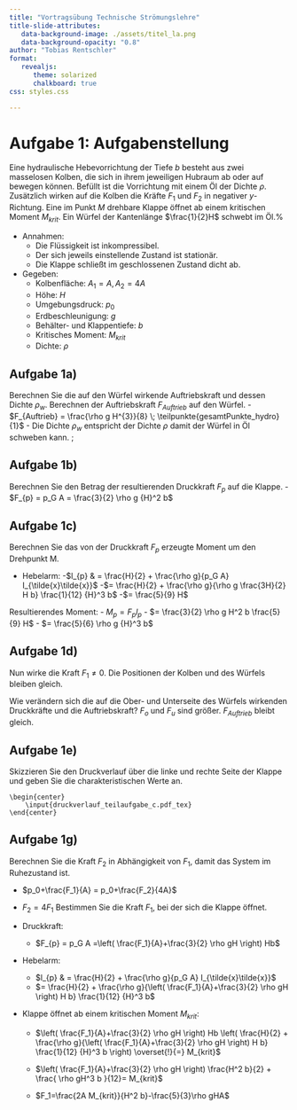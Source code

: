 ```yaml
---
title: "Vortragsübung Technische Strömungslehre"
title-slide-attributes:
   data-background-image: ./assets/titel_la.png 
   data-background-opacity: "0.8"
author: "Tobias Rentschler"
format: 
   revealjs:
      theme: solarized 
      chalkboard: true
css: styles.css  

---
```


# Aufgabe 1: Aufgabenstellung

Eine hydraulische Hebevorrichtung der Tiefe $b$ besteht aus zwei masselosen Kolben, die sich in ihrem jeweiligen Hubraum ab oder auf bewegen können. Befüllt ist die Vorrichtung mit einem Öl der Dichte $\rho$. Zusätzlich wirken auf die Kolben die Kräfte $F_1$ und $F_2$ in negativer $y$-Richtung. Eine im Punkt $M$ drehbare Klappe öffnet ab einem kritischen Moment $M_{krit}$. Ein Würfel der Kantenlänge $\frac{1}{2}H$ schwebt im Öl.%
\begin{center}

        \input{./assets/Pruefung25F/hydrostatik.pdf_tex}
\end{center}

- Annahmen:
   - Die Flüssigkeit ist inkompressibel.
   - Der sich jeweils einstellende Zustand ist stationär.
   - Die Klappe schließt im geschlossenen Zustand dicht ab.
		
- Gegeben:
   - Kolbenfläche: $A_1=A,A_2=4A$
   - Höhe: $H$  
   - Umgebungsdruck: $p_0$
   - Erdbeschleunigung: $g$  
   - Behälter- und Klappentiefe: $b$
   - Kritisches Moment: $M_{krit}$
   - Dichte: $\rho$



## Aufgabe 1a)

Berechnen Sie die auf den Würfel wirkende Auftriebskraft und dessen Dichte $\rho_w$.
Berechnen der Auftriebskraft $F_{Auftrieb}$ auf den Würfel. 
 - $F_{Auftrieb} = \frac{\rho g H^{3}}{8}  \; \teilpunkte{gesamtPunkte_hydro}{1}$
 - Die Dichte $\rho_w$ entspricht der Dichte $\rho$ damit der Würfel in Öl schweben kann.  \; \teilpunkte{gesamtPunkte_hydro}{1}
	
## Aufgabe 1b)  

Berechnen Sie den Betrag der resultierenden Druckkraft $F_{p}$ auf die Klappe.
- $F_{p} = p_G A = \frac{3}{2} \rho g {H}^2 b$

## Aufgabe 1c)  

Berechnen Sie das von der Druckkraft $F_p$ erzeugte Moment um den Drehpunkt M.

- Hebelarm:
   -$l_{p} & = \frac{H}{2} + \frac{\rho g}{p_G A} I_{\tilde{x}\tilde{x}}$
      -$= \frac{H}{2} + \frac{\rho g}{\rho g \frac{3H}{2} H b} \frac{1}{12} {H}^3 b$ 
      -$= \frac{5}{9} H$ 

Resultierendes Moment:
   - $M_p  = F_{p} l_{p}$
   - $= \frac{3}{2} \rho g  H^2 b \frac{5}{9} H$
   - $= \frac{5}{6} \rho g {H}^3 b$


## Aufgabe 1d)  

Nun wirke die Kraft $F_1 \neq 0$. Die Positionen der Kolben und des Würfels bleiben gleich.

Wie verändern sich die auf die Ober- und Unterseite des Würfels wirkenden Druckkräfte und die Auftriebskraft?
	$F_{o}$ und $F_{u}$ sind größer. 
	$F_{Auftrieb}$ bleibt gleich. 
	
## Aufgabe 1e)  

Skizzieren Sie den Druckverlauf über die linke und rechte Seite der Klappe und geben Sie die charakteristischen Werte an.
	
	\begin{center}
		\input{druckverlauf_teilaufgabe_c.pdf_tex}
	\end{center}


## Aufgabe 1g)  

Berechnen Sie die Kraft $F_2$ in Abhängigkeit von $F_1$, damit das System im Ruhezustand ist.

   - $p_0+\frac{F_1}{A} = p_0+\frac{F_2}{4A}$
   - $F_2=4F_1$
Bestimmen Sie die Kraft $F_1$, bei der sich die Klappe öffnet.

- Druckkraft:

   - $F_{p} = p_G A =\left( \frac{F_1}{A}+\frac{3}{2} \rho gH \right) Hb$
- Hebelarm:
   - $l_{p} & = \frac{H}{2} + \frac{\rho g}{p_G A} I_{\tilde{x}\tilde{x}}$
   - $= \frac{H}{2} + \frac{\rho g}{\left( \frac{F_1}{A}+\frac{3}{2} \rho gH \right) H b} \frac{1}{12} {H}^3 b$

- Klappe öffnet ab einem kritischen Moment $M_{krit}$:
   - $\left( \frac{F_1}{A}+\frac{3}{2} \rho gH \right) Hb \left( \frac{H}{2} + \frac{\rho g}{\left( \frac{F_1}{A}+\frac{3}{2} \rho gH \right) H b} \frac{1}{12} {H}^3 b \right) \overset{!}{=} M_{krit}$
   - $\left( \frac{F_1}{A}+\frac{3}{2} \rho gH \right) \frac{H^2 b}{2} + \frac{ \rho gH^3 b }{12}= M_{krit}$
	
   - $F_1=\frac{2A M_{krit}}{H^2 b}-\frac{5}{3}\rho gHA$

